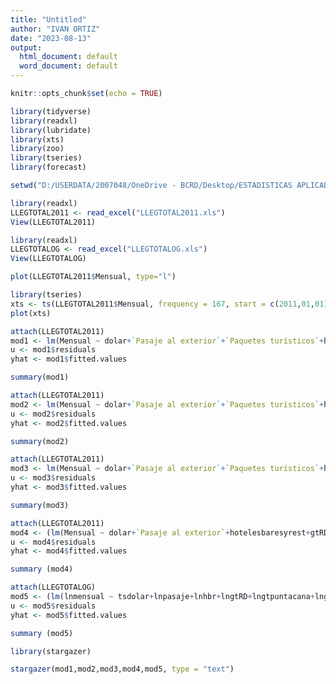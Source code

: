 ---
title: "Untitled"
author: "IVAN ORTIZ"
date: "2023-08-13"
output:
  html_document: default
  word_document: default
---

```{r setup, include=FALSE}
knitr::opts_chunk$set(echo = TRUE)
```


```{r llamando libreria}
library(tidyverse)
library(readxl)
library(lubridate)
library(xts)
library(zoo)
library(tseries)
library(forecast)
```

```{r Fijar directorio}
setwd("D:/USERDATA/2007048/OneDrive - BCRD/Desktop/ESTADISTICAS APLICADA A LOS NEGOCIOS/8VO TRIMESTRE/MODELO PREDICTIVOS/TAREA 1")

library(readxl)
LLEGTOTAL2011 <- read_excel("LLEGTOTAL2011.xls")
View(LLEGTOTAL2011)

library(readxl)
LLEGTOTALOG <- read_excel("LLEGTOTALOG.xls")
View(LLEGTOTALOG)

```

```{r grafico llegtotalnoresidentes}
plot(LLEGTOTAL2011$Mensual, type="l")
```

```{r convertir en serie de tiempo}

library(tseries)
xts <- ts(LLEGTOTAL2011$Mensual, frequency = 167, start = c(2011,01,01))
plot(xts)

```

```{r Pronostico reg lineal}
attach(LLEGTOTAL2011)
mod1 <- lm(Mensual ~ dolar+`Pasaje al exterior`+`Paquetes turísticos`+hotelesbaresyrest)
u <- mod1$residuals
yhat <- mod1$fitted.values

summary(mod1)
```
```{r Pronostico reg lineal2}
attach(LLEGTOTAL2011)
mod2 <- lm(Mensual ~ dolar+`Pasaje al exterior`+`Paquetes turísticos`+hotelesbaresyrest+dolarcan+euro)
u <- mod2$residuals
yhat <- mod2$fitted.values

summary(mod2)
```

```{r Pronostico reg lineal3}
attach(LLEGTOTAL2011)
mod3 <- lm(Mensual ~ dolar+`Pasaje al exterior`+`Paquetes turísticos`+hotelesbaresyrest+dolarcan+euro+gtRD+gtpuntacana+gtcaribe)
u <- mod3$residuals
yhat <- mod3$fitted.values

summary(mod3)
```
```{r Pronostico reg lineal4}
attach(LLEGTOTAL2011)
mod4 <- (lm(Mensual ~ dolar+`Pasaje al exterior`+hotelesbaresyrest+gtRD+gtpuntacana))
u <- mod4$residuals
yhat <- mod4$fitted.values

summary (mod4)

```

```{r Pronostico reg lineal5 log}
attach(LLEGTOTALOG)
mod5 <- (lm(lnmensual ~ tsdolar+lnpasaje+lnhbr+lngtRD+lngtpuntacana+lngtcaribe+lneuro))
u <- mod5$residuals
yhat <- mod5$fitted.values

summary (mod5)

```

```{r COMPARACION }
library(stargazer)

stargazer(mod1,mod2,mod3,mod4,mod5, type = "text")

```